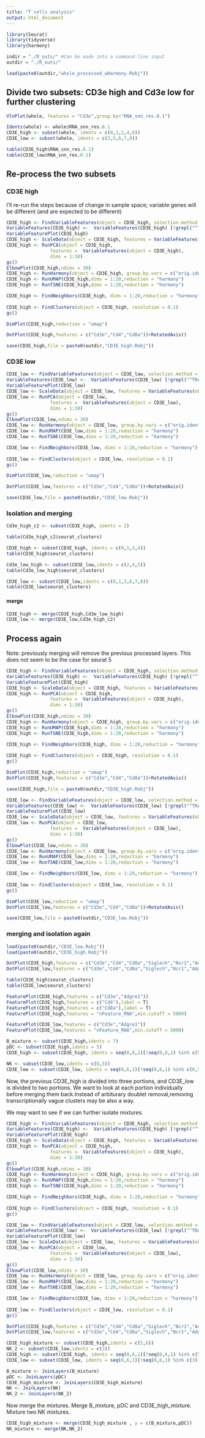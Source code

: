```yaml
---
title: "T cells analysis"
output: html_document
---
```


```r
library(Seurat)
library(tidyverse)
library(harmony)
```


```r
indir = "./R_outs/" #Can be made into a command-line input
outdir = "./R_outs/"
```

```r
load(paste0(outdir,"whole_processed_wHarmony.Robj"))
```

## Divide two subsets: CD3e high and Cd3e low for further clustering


```r
VlnPlot(whole, features = "Cd3e",group.by="RNA_snn_res.0.1")
```

```r
Idents(whole) <- whole$RNA_snn_res.0.1
CD3E_high <- subset(whole, idents = c(0,1,2,4,8))
CD3E_low <- subset(whole, idents = c(3,5,6,7,9))
```

```r
table(CD3E_high$RNA_snn_res.0.1)
table(CD3E_low$RNA_snn_res.0.1)
```

## Re-process the two subsets

### CD3E high

I'll re-run the steps because of change in sample space; variable genes will be different (and are expected to be different)

```r
CD3E_high <- FindVariableFeatures(object = CD3E_high, selection.method = 'mean.var.plot', mean.cutoff = c(0.0125, 5), dispersion.cutoff = c(0.5, Inf))
VariableFeatures(CD3E_high) <-  VariableFeatures(CD3E_high) [!grepl("^TRA|^TRB|^IGH|^IGK|MAMU-A", VariableFeatures(CD3E_high))]
VariableFeaturePlot(CD3E_high)
CD3E_high <- ScaleData(object = CD3E_high, features = VariableFeatures(object = CD3E_high), vars.to.regress = c("nCount_RNA", "percent.mt"))
CD3E_high <- RunPCA(object = CD3E_high,
                features =  VariableFeatures(object = CD3E_high),
                dims = 1:30)
gc()
ElbowPlot(CD3E_high,ndims = 30)
CD3E_high <- RunHarmony(object = CD3E_high, group.by.vars = c("orig.ident"), max.iter.harmony = 20)
CD3E_high <- RunUMAP(CD3E_high,dims = 1:20,reduction = "harmony")
CD3E_high <- RunTSNE(CD3E_high,dims = 1:20,reduction = "harmony")

CD3E_high <- FindNeighbors(CD3E_high, dims = 1:20,reduction = "harmony")
  
CD3E_high <- FindClusters(object = CD3E_high, resolution = 0.1)
gc()
```

```r
DimPlot(CD3E_high,reduction = "umap")
```
```r
DotPlot(CD3E_high,features = c("Cd3e","Cd4","Cd8a"))+RotatedAxis()
```

```r
save(CD3E_high,file = paste0(outdir,"CD3E_high.Robj"))
```

### CD3E low

```r
CD3E_low <- FindVariableFeatures(object = CD3E_low, selection.method = 'mean.var.plot', mean.cutoff = c(0.0125, 5), dispersion.cutoff = c(0.5, Inf))
VariableFeatures(CD3E_low) <-  VariableFeatures(CD3E_low) [!grepl("^TRA|^TRB|^IGH|^IGK|MAMU-A", VariableFeatures(CD3E_low))]
VariableFeaturePlot(CD3E_low)
CD3E_low <- ScaleData(object = CD3E_low, features = VariableFeatures(object = CD3E_low), vars.to.regress = c("nCount_RNA", "percent.mt"))
CD3E_low <- RunPCA(object = CD3E_low,
                features =  VariableFeatures(object = CD3E_low),
                dims = 1:30)
gc()
ElbowPlot(CD3E_low,ndims = 30)
CD3E_low <- RunHarmony(object = CD3E_low, group.by.vars = c("orig.ident"), max.iter.harmony = 20)
CD3E_low <- RunUMAP(CD3E_low,dims = 1:20,reduction = "harmony")
CD3E_low <- RunTSNE(CD3E_low,dims = 1:20,reduction = "harmony")

CD3E_low <- FindNeighbors(CD3E_low, dims = 1:20,reduction = "harmony")
  
CD3E_low <- FindClusters(object = CD3E_low, resolution = 0.1)
gc()
```

```r
DimPlot(CD3E_low,reduction = "umap")

```


```r
DotPlot(CD3E_low,features = c("Cd3e","Cd4","Cd8a"))+RotatedAxis()
```

```r
save(CD3E_low,file = paste0(outdir,"CD3E_low.Robj"))
```

### Isolation and merging

```r
Cd3e_high_c2 <- subset(CD3E_high, idents = 2)
```

```r
table(Cd3e_high_c2$seurat_clusters)
```

```r
CD3E_high <- subset(CD3E_high, idents = c(0,1,3,4))
table(CD3E_high$seurat_clusters)
```

```r
Cd3e_low_high <- subset(CD3E_low,idents = c(2,4,5))
table(Cd3e_low_high$seurat_clusters)
```

```r
CD3E_low <- subset(CD3E_low,idents = c(0,1,3,6,7,8))
table(CD3E_low$seurat_clusters)
```

#### merge
```r
CD3E_high <- merge(CD3E_high,Cd3e_low_high)
CD3E_low <- merge(CD3E_low,Cd3e_high_c2)
```

## Process again

Note: previously merging will remove the previous processed layers. This does not seem to be the case for seurat 5

```r
CD3E_high <- FindVariableFeatures(object = CD3E_high, selection.method = 'mean.var.plot', mean.cutoff = c(0.0125, 5), dispersion.cutoff = c(0.5, Inf))
VariableFeatures(CD3E_high) <-  VariableFeatures(CD3E_high) [!grepl("^TRA|^TRB|^IGH|^IGK|MAMU-A", VariableFeatures(CD3E_high))]
VariableFeaturePlot(CD3E_high)
CD3E_high <- ScaleData(object = CD3E_high, features = VariableFeatures(object = CD3E_high), vars.to.regress = c("nCount_RNA", "percent.mt"))
CD3E_high <- RunPCA(object = CD3E_high,
                features =  VariableFeatures(object = CD3E_high),
                dims = 1:30)
gc()
ElbowPlot(CD3E_high,ndims = 30)
CD3E_high <- RunHarmony(object = CD3E_high, group.by.vars = c("orig.ident"), max.iter.harmony = 20)
CD3E_high <- RunUMAP(CD3E_high,dims = 1:20,reduction = "harmony")
CD3E_high <- RunTSNE(CD3E_high,dims = 1:20,reduction = "harmony")

CD3E_high <- FindNeighbors(CD3E_high, dims = 1:20,reduction = "harmony")
  
CD3E_high <- FindClusters(object = CD3E_high, resolution = 0.1)
gc()
```

```r
DimPlot(CD3E_high,reduction = "umap")
DotPlot(CD3E_high,features = c("Cd3e","Cd4","Cd8a"))+RotatedAxis()
```
```r
save(CD3E_high,file = paste0(outdir,"CD3E_high.Robj"))
```

```r
CD3E_low <- FindVariableFeatures(object = CD3E_low, selection.method = 'mean.var.plot', mean.cutoff = c(0.0125, 5), dispersion.cutoff = c(0.5, Inf))
VariableFeatures(CD3E_low) <-  VariableFeatures(CD3E_low) [!grepl("^TRA|^TRB|^IGH|^IGK|MAMU-A", VariableFeatures(CD3E_low))]
VariableFeaturePlot(CD3E_low)
CD3E_low <- ScaleData(object = CD3E_low, features = VariableFeatures(object = CD3E_low), vars.to.regress = c("nCount_RNA", "percent.mt"))
CD3E_low <- RunPCA(object = CD3E_low,
                features =  VariableFeatures(object = CD3E_low),
                dims = 1:30)
gc()
ElbowPlot(CD3E_low,ndims = 30)
CD3E_low <- RunHarmony(object = CD3E_low, group.by.vars = c("orig.ident"), max.iter.harmony = 20)
CD3E_low <- RunUMAP(CD3E_low,dims = 1:20,reduction = "harmony")
CD3E_low <- RunTSNE(CD3E_low,dims = 1:20,reduction = "harmony")

CD3E_low <- FindNeighbors(CD3E_low, dims = 1:20,reduction = "harmony")
  
CD3E_low <- FindClusters(object = CD3E_low, resolution = 0.1)
gc()
```


```r
DimPlot(CD3E_low,reduction = "umap")
DotPlot(CD3E_low,features = c("Cd3e","Cd4","Cd8a"))+RotatedAxis()
```

```r
save(CD3E_low,file = paste0(outdir,"CD3E_low.Robj"))
```


### merging and isolation again

```r
load(paste0(outdir,"CD3E_low.Robj"))
load(paste0(outdir,"CD3E_high.Robj"))
```

```r
DotPlot(CD3E_high,features = c("Cd3e","Cd4","Cd8a","Siglech","Ncr1","Adgre1","S100a8","Cd19"))+RotatedAxis()
DotPlot(CD3E_low,features = c("Cd3e","Cd4","Cd8a","Siglech","Ncr1","Adgre1","S100a8","Cd19"))+RotatedAxis()
```

```r
table(CD3E_high$seurat_clusters)
table(CD3E_low$seurat_clusters)
```



```r
FeaturePlot(CD3E_high,features = c("Cd3e","Adgre1"))
FeaturePlot(CD3E_high,features = c("Cd4"),label = T)
FeaturePlot(CD3E_high,features = c("Cd8a"),label = T)
FeaturePlot(CD3E_high,features = "nFeature_RNA",min.cutoff = 5000)
```

```r
FeaturePlot(CD3E_low,features = c("Cd3e","Adgre1"))
FeaturePlot(CD3E_low,features = "nFeature_RNA",min.cutoff = 5000)
```


```r
B_mixture <- subset(CD3E_high,idents = 7)
pDC <- subset(CD3E_high,idents = 5)
CD3E_high <- subset(CD3E_high, idents = seq(0,8,1)[!seq(0,8,1) %in% c(5,7)])
```

```r
NK <- subset(CD3E_low,idents = c(0,5))
CD3E_low <- subset(CD3E_low, idents = seq(0,6,1)[!seq(0,6,1) %in% c(0,5)])
```


Now, the previous CD3E_high is divided into three portions, and CD3E_low is divided to two portions. We want to look at each portion individually before merging them back.Instead of arbiturary doublet removal,removing transcriptionally vague clusters may be also a way.

We may want to see if we can further isolate mixtures.

```r
CD3E_high <- FindVariableFeatures(object = CD3E_high, selection.method = 'mean.var.plot', mean.cutoff = c(0.0125, 5), dispersion.cutoff = c(0.5, Inf))
VariableFeatures(CD3E_high) <-  VariableFeatures(CD3E_high) [!grepl("^TRA|^TRB|^IGH|^IGK|MAMU-A", VariableFeatures(CD3E_high))]
VariableFeaturePlot(CD3E_high)
CD3E_high <- ScaleData(object = CD3E_high, features = VariableFeatures(object = CD3E_high), vars.to.regress = c("nCount_RNA", "percent.mt"))
CD3E_high <- RunPCA(object = CD3E_high,
                features =  VariableFeatures(object = CD3E_high),
                dims = 1:30)
gc()
ElbowPlot(CD3E_high,ndims = 30)
CD3E_high <- RunHarmony(object = CD3E_high, group.by.vars = c("orig.ident"), max.iter.harmony = 20)
CD3E_high <- RunUMAP(CD3E_high,dims = 1:20,reduction = "harmony")
CD3E_high <- RunTSNE(CD3E_high,dims = 1:20,reduction = "harmony")

CD3E_high <- FindNeighbors(CD3E_high, dims = 1:20,reduction = "harmony")
  
CD3E_high <- FindClusters(object = CD3E_high, resolution = 0.1)
gc()
```

```r
CD3E_low <- FindVariableFeatures(object = CD3E_low, selection.method = 'mean.var.plot', mean.cutoff = c(0.0125, 5), dispersion.cutoff = c(0.5, Inf))
VariableFeatures(CD3E_low) <-  VariableFeatures(CD3E_low) [!grepl("^TRA|^TRB|^IGH|^IGK|MAMU-A", VariableFeatures(CD3E_low))]
VariableFeaturePlot(CD3E_low)
CD3E_low <- ScaleData(object = CD3E_low, features = VariableFeatures(object = CD3E_low), vars.to.regress = c("nCount_RNA", "percent.mt"))
CD3E_low <- RunPCA(object = CD3E_low,
                features =  VariableFeatures(object = CD3E_low),
                dims = 1:30)
gc()
ElbowPlot(CD3E_low,ndims = 30)
CD3E_low <- RunHarmony(object = CD3E_low, group.by.vars = c("orig.ident"), max.iter.harmony = 20)
CD3E_low <- RunUMAP(CD3E_low,dims = 1:20,reduction = "harmony")
CD3E_low <- RunTSNE(CD3E_low,dims = 1:20,reduction = "harmony")

CD3E_low <- FindNeighbors(CD3E_low, dims = 1:20,reduction = "harmony")
  
CD3E_low <- FindClusters(object = CD3E_low, resolution = 0.1)
gc()
```



```r
DotPlot(CD3E_high,features = c("Cd3e","Cd4","Cd8a","Siglech","Ncr1","Adgre1","S100a8","Cd19"))+RotatedAxis()
DotPlot(CD3E_low,features = c("Cd3e","Cd4","Cd8a","Siglech","Ncr1","Adgre1","S100a8","Cd19"))+RotatedAxis()
```

```r
CD3E_high_mixture <- subset(CD3E_high,idents = c(5,6))
NK_2 <- subset(CD3E_low,idents = c(3))
CD3E_high <- subset(CD3E_high, idents = seq(0,6,1)[!seq(0,6,1) %in% c(5,6)])
CD3E_low <- subset(CD3E_low, idents = seq(0,6,1)[!seq(0,6,1) %in% c(3)])
```

```r
B_mixture <- JoinLayers(B_mixture)
pDC <- JoinLayers(pDC)
CD3E_high_mixture <- JoinLayers(CD3E_high_mixture)
NK <- JoinLayers(NK)
NK_2 <- JoinLayers(NK_2)
```


Now merge the mixtures. Merge B_mixture, pDC and CD3E_high_mixture. Mixture two NK mixtures. 
```r

CD3E_high_mixture <- merge(CD3E_high_mixture , y = c(B_mixture,pDC))
NK_mixture <- merge(NK,NK_2)
```



